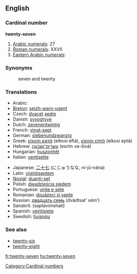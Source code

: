 ==English==

=== Cardinal number ===
'''twenty-seven'''

#[[w:Arabic numerals|Arabic numerals]]: 27
#[[w:Roman numerals|Roman numerals]]: XXVII
#[[w:Eastern Arabic numerals|Eastern Arabic numerals]]: {{ARchar|[[٢٧]]}}

=== Synonyms ===
:seven and twenty

=== Translations ===
{{top}}
*Arabic: {{ARchar|[[سبعة وعشرين]]}} {{Unicode|(sábʕa w-ʕišrí:n)}}
*[[Breton]]: [[seizh-warn-ugent]]
*Czech: [[dvacet]] [[sedm]]
*Danish: [[syvogtyve]]
*Dutch: [[zevenentwintig]]
*French: [[vingt-sept]] {{m}}
*German: [[siebenundzwanzig]]
*Greek: [[είκοσι εφτά]] (eíkosi eftá), [[είκοσι επτά]] (eíkosi eptá)
*Hebrew: [[עשרים־ושבעה]] (esrím və-šivá)
*Hungarian: [[huszonhét]]
*Italian: [[ventisette]] {{m}}
{{mid}}
*Japanese: [[二十七]] (にじゅうなな, ni-jū-nána)
*Latin: [[vigintiseptem]]
*[[Novial]]: [[duanti-set]]
*Polish: [[dwadzieścia siedem]]
*Portuguese: [[vinte e sete]] {{m}}
*Romanian: [[douăzeci şi şapte]]
*Russian: [[двадцать семь]] (dvádtsat’ sém’)
*Sanskrit: (saptávi''m''shati)
*Spanish: [[veintisiete]]
*Swedish: [[tjugosju]]
{{bottom}}

=== See also ===
*[[twenty-six]]
*[[twenty-eight]]

[[Category:Cardinal numbers]]

[[fr:twenty-seven]]
[[hu:twenty-seven]]